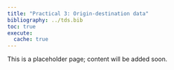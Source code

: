 ```yaml
---
title: "Practical 3: Origin-destination data"
bibliography: ../tds.bib
toc: true
execute: 
  cache: true
---
```

This is a placeholder page; content will be added soon.


